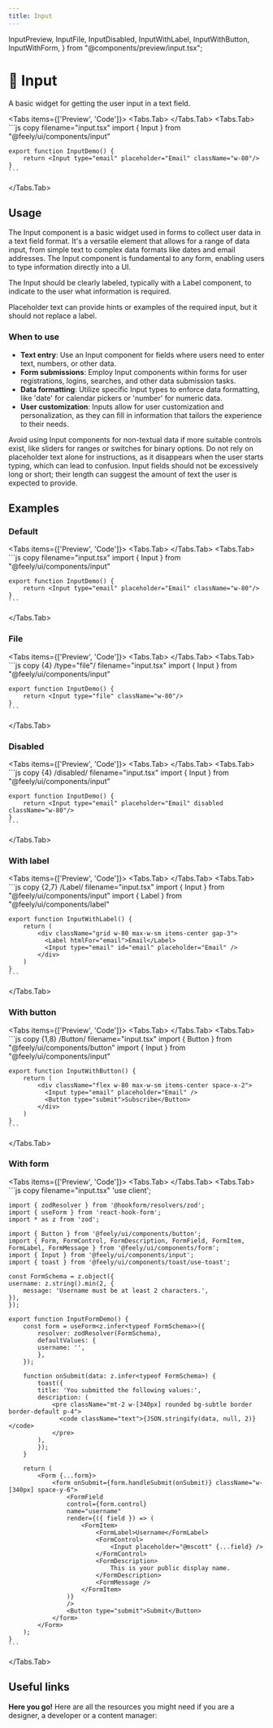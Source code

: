 ```yaml
---
title: Input
---
```


  InputPreview,
  InputFile,
  InputDisabled,
  InputWithLabel,
  InputWithButton,
  InputWithForm,
} from "@components/preview/input.tsx";

# 💠 Input

A basic widget for getting the user input in a text field.

<Tabs items={['Preview', 'Code']}>
  <Tabs.Tab>
    <InputPreview />
  </Tabs.Tab>
  <Tabs.Tab>
    ```js copy filename="input.tsx"
    import { Input } from "@feely/ui/components/input"

    export function InputDemo() {
        return <Input type="email" placeholder="Email" className="w-80"/>
    }
    ```

  </Tabs.Tab>
</Tabs>

## Usage

The Input component is a basic widget used in forms to collect user data in a text field format. It's a versatile element that allows for a range of data input, from simple text to complex data formats like dates and email addresses. The Input component is fundamental to any form, enabling users to type information directly into a UI.

The Input should be clearly labeled, typically with a Label component, to indicate to the user what information is required.

Placeholder text can provide hints or examples of the required input, but it should not replace a label.

### When to use

- **Text entry**: Use an Input component for fields where users need to enter text, numbers, or other data.
- **Form submissions**: Employ Input components within forms for user registrations, logins, searches, and other data submission tasks.
- **Data formatting**: Utilize specific Input types to enforce data formatting, like 'date' for calendar pickers or 'number' for numeric data.
- **User customization**: Inputs allow for user customization and personalization, as they can fill in information that tailors the experience to their needs.

Avoid using Input components for non-textual data if more suitable controls exist, like sliders for ranges or switches for binary options. Do not rely on placeholder text alone for instructions, as it disappears when the user starts typing, which can lead to confusion. Input fields should not be excessively long or short; their length can suggest the amount of text the user is expected to provide.

## Examples

### Default

<Tabs items={['Preview', 'Code']}>
  <Tabs.Tab>
    <InputPreview />
  </Tabs.Tab>
  <Tabs.Tab>
    ```js copy filename="input.tsx"
    import { Input } from "@feely/ui/components/input"

    export function InputDemo() {
        return <Input type="email" placeholder="Email" className="w-80"/>
    }
    ```

  </Tabs.Tab>
</Tabs>

### File

<Tabs items={['Preview', 'Code']}>
  <Tabs.Tab>
    <InputFile />
  </Tabs.Tab>
  <Tabs.Tab>
    ```js copy {4} /type="file"/ filename="input.tsx"
    import { Input } from "@feely/ui/components/input"

    export function InputDemo() {
        return <Input type="file" className="w-80"/>
    }
    ```

  </Tabs.Tab>
</Tabs>

### Disabled

<Tabs items={['Preview', 'Code']}>
  <Tabs.Tab>
    <InputDisabled />
  </Tabs.Tab>
  <Tabs.Tab>
    ```js copy {4} /disabled/ filename="input.tsx"
    import { Input } from "@feely/ui/components/input"

    export function InputDemo() {
        return <Input type="email" placeholder="Email" disabled className="w-80"/>
    }
    ```

  </Tabs.Tab>
</Tabs>

### With label

<Tabs items={['Preview', 'Code']}>
  <Tabs.Tab>
    <InputWithLabel />
  </Tabs.Tab>
  <Tabs.Tab>
    ```js copy {2,7} /Label/ filename="input.tsx"
    import { Input } from "@feely/ui/components/input"
    import { Label } from "@feely/ui/components/label"

    export function InputWithLabel() {
        return (
            <div className="grid w-80 max-w-sm items-center gap-3">
              <Label htmlFor="email">Email</Label>
              <Input type="email" id="email" placeholder="Email" />
            </div>
        )
    }
    ```

  </Tabs.Tab>
</Tabs>

### With button

<Tabs items={['Preview', 'Code']}>
  <Tabs.Tab>
    <InputWithButton />
  </Tabs.Tab>
  <Tabs.Tab>
    ```js copy {1,8} /Button/ filename="input.tsx"
    import { Button } from "@feely/ui/components/button"
    import { Input } from "@feely/ui/components/input"

    export function InputWithButton() {
        return (
            <div className="flex w-80 max-w-sm items-center space-x-2">
              <Input type="email" placeholder="Email" />
              <Button type="submit">Subscribe</Button>
            </div>
        )
    }
    ```

  </Tabs.Tab>
</Tabs>

### With form

<Tabs items={['Preview', 'Code']}>
  <Tabs.Tab>
    <InputWithForm />
  </Tabs.Tab>
  <Tabs.Tab>
    ```js copy filename="input.tsx"
    'use client';

    import { zodResolver } from '@hookform/resolvers/zod';
    import { useForm } from 'react-hook-form';
    import * as z from 'zod';

    import { Button } from '@feely/ui/components/button';
    import { Form, FormControl, FormDescription, FormField, FormItem, FormLabel, FormMessage } from '@feely/ui/components/form';
    import { Input } from '@feely/ui/components/input';
    import { toast } from '@feely/ui/components/toast/use-toast';

    const FormSchema = z.object({
    username: z.string().min(2, {
        message: 'Username must be at least 2 characters.',
    }),
    });

    export function InputFormDemo() {
        const form = useForm<z.infer<typeof FormSchema>>({
            resolver: zodResolver(FormSchema),
            defaultValues: {
            username: '',
            },
        });

        function onSubmit(data: z.infer<typeof FormSchema>) {
            toast({
            title: 'You submitted the following values:',
            description: (
                <pre className="mt-2 w-[340px] rounded bg-subtle border border-default p-4">
                  <code className="text">{JSON.stringify(data, null, 2)}</code>
                </pre>
            ),
            });
        }

        return (
            <Form {...form}>
                <form onSubmit={form.handleSubmit(onSubmit)} className="w-[340px] space-y-6">
                    <FormField
                    control={form.control}
                    name="username"
                    render={({ field }) => (
                        <FormItem>
                            <FormLabel>Username</FormLabel>
                            <FormControl>
                                <Input placeholder="@mscott" {...field} />
                            </FormControl>
                            <FormDescription>
                                This is your public display name.
                            </FormDescription>
                            <FormMessage />
                        </FormItem>
                    )}
                    />
                    <Button type="submit">Submit</Button>
                </form>
            </Form>
        );
    }
    ```

  </Tabs.Tab>
</Tabs>

## Useful links

**Here you go!** Here are all the resources you might need if you are a designer, a developer or a content manager:

<Cards className="mt-8">
  <Card
    title="🤖 Storybook"
    href="https://www.stories.fusillo.design/?path=/docs/components-input--documentation"
  />
  <Card
    title="🪄 Figma"
    href="https://www.figma.com/file/acdO58jx9zgGfkKu6htrx2/%F0%9F%94%B5-Fusillo-Design-System?type=design&node-id=540%3A8867&mode=design&t=7r34RfU06jHXNJDx-1"
  />
</Cards>
